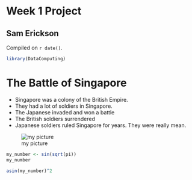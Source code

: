 # Week 1 Project  

## Sam Erickson

<!-- leave this material as is -->
Compiled on `r date()`.

```r
library(DataComputing)
```
<!-- put your content after this line -->

# The Battle of Singapore

* Singapore was a colony of the British Empire.
* They had a lot of soldiers in Singapore. 
* The Japanese invaded and won a battle
* The British soldiers surrendered
* Japanese soldiers ruled Singapore for years. They were really mean.

![my picture](https://upload.wikimedia.org/wikipedia/commons/a/a6/Surrender_Singapore.jpg)

```r
my_number <- sin(sqrt(pi))
my_number
```

```r
asin(my_number)^2
```

